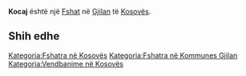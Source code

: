 {{Fshat në Kosovës
 | Emri                = Kocaj
| srp_N_name = Kocaj
| srp_N_FULL_NAME_RO = Kocaj
| srp_N_FULL_NAME_ND_RO = Kocaj
| srp_N_SORT_NAME_RG = KOCAJ
| srp_N_FULL_NAME_RG = Kocaj
| srp_N_FULL_NAME_ND_RG = Kocaj

 | Emri (Rasa dhanore) = 
 | Figura              = 
 | Shteti              = Kosovo
 | Komuna              = Gjilan
 | Kodi postar         = 
 | Sipërfaqja          = 

 | Popullsia           = 

 | Regj. i popullsisë  = 
 | Dend. e popullsisë  = 
 | Faqja zyrtare       = 
 <!--- Koordinatat ----> 
 | Gjerësia            = 42.405
 | Gjatësia            = 20.358056
 | Lartësia            = 
}}
'''Kocaj''' është një [[Fshat]] në [[Gjilan]] të [[Kosovës]].

<!-- == Gjeografia == -->
<!-- == Historia == -->
<!-- == Demografia == -->
== Shih edhe ==
{{Komuna Gjilan}}
{{Kosovo-Administrata-Cung}}

[[Kategoria:Fshatra në Kosovës]]
[[Kategoria:Fshatra në Kommunes Gjilan]]
[[Kategoria:Vendbanime në Kosovës]]